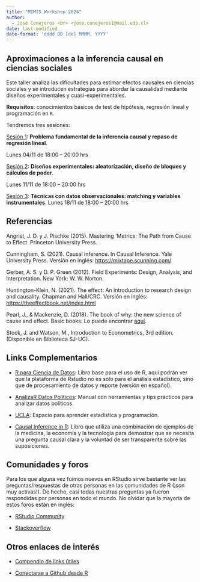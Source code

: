 ```yaml
---
title: "MIMIS Workshop 2024"
author: 
  - José Conejeros <br> <jose.conejeros1@mail.udp.cl>
date: last-modified
date-format: 'dddd DD [de] MMMM, YYYY'
---
```


## Aproximaciones a la inferencia causal en ciencias sociales

Este taller analiza las dificultades para estimar efectos causales en ciencias sociales y se introducen estrategias para abordar la causalidad mediante diseños experimentales y cuasi-experimentales. 

**Requisitos:** conocimientos básicos de test de hipótesis, regresión lineal y programación en `R`.

Tendremos tres sesiones: 

[Sesión 1](https://jdconejeros.github.io/MIMIS-WKs2024.github.io/S1.html): **Problema fundamental de la inferencia causal y repaso de regresión lineal**. 

Lunes 04/11 de 18:00 – 20:00 hrs

[Sesión 2](https://jdconejeros.github.io/MIMIS-WKs2024.github.io/S2.html): **Diseños experimentales: aleatorización, diseño de bloques y cálculos de poder**. 

Lunes 11/11 de 18:00 – 20:00 hrs

[Sesión 3](https://jdconejeros.github.io/MIMIS-WKs2024.github.io/S3.html): **Técnicas con datos observacionales: matching y variables instrumentales**. 
Lunes 18/11 de 18:00 – 20:00 hrs

## Referencias 

Angrist, J. D. y J. Pischke (2015). Mastering ’Metrics: The Path from Cause to Effect. Princeton University Press.

Cunningham, S. (2021). Causal inference. In Causal Inference. Yale University Press. Versión en inglés: <https://mixtape.scunning.com/>

Gerber, A. S. y D. P. Green (2012). Field Experiments: Design, Analysis, and Interpretation. New York: W. W. Norton.

Huntington-Klein, N. (2021). The effect: An introduction to research design and causality. Chapman and Hall/CRC. Versión en inglés: <https://theeffectbook.net/index.html>

Pearl, J., & Mackenzie, D. (2018). The book of why: the new science of cause and effect. Basic books. Lo puede encontrar [aquí](http://repo.darmajaya.ac.id/5342/1/The%20book%20of%20why_%20the%20new%20science%20of%20cause%20and%20effect%20%28%20PDFDrive%20%29.pdf).

Stock, J. and Watson, M., Introduction to Econometrics, 3rd edition. (Disponible en Biblioteca SJ-UC).

## Links Complementarios

- [R para Ciencia de Datos](https://r4ds.hadley.nz/): Libro base para el uso de R, aquí podrán ver que la plataforma de Rstudio no es solo para el análisis estadístico, sino que de procesamiento de datos y reporte (versión en español).

- [AnalizaR Datos Políticos](https://arcruz0.github.io/libroadp/index.html): Manual con herramientas y tips prácticos para analizar datos políticos.

- [UCLA](https://stats.oarc.ucla.edu/r/): Espacio para aprender estadística y programación.

- [Causal Inference in R](https://www.r-causal.org/): Libro que utiliza una combinación de ejemplos de la medicina, la economía y la tecnología para demostrar que se necesita una pregunta causal clara y la voluntad de ser transparente sobre las suposiciones.

## Comunidades y foros

Para los que alguna vez fuimos nuevos en RStudio sirve bastante ver las preguntas/respuestas de otras personas en las comunidades de R (¡son muy activas!). De hecho, casi todas nuestras preguntas ya fueron respondidas por personas en todo el mundo. No olvidar que la mayoría de estos foros están en inglés:

+ [RStudio Community](https://community.rstudio.com/)

+ [Stackoverflow](https://stackoverflow.com/questions/tagged/r)

## Otros enlaces de interés

+ [Compendio de links útiles](https://www.lecy.info/r-for-public-policy)

+ [Conectarse a Github desde R](https://happygitwithr.com/rstudio-git-github.html#clone-the-new-github-repository-to-your-computer-via-rstudio)